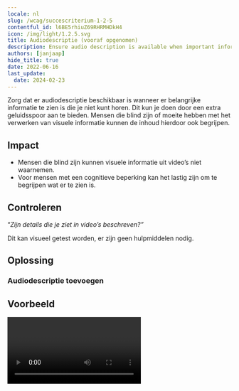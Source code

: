 ```yaml
---
locale: nl
slug: /wcag/succescriterium-1-2-5
contentful_id: l6BE5rhiuZ69RHRMHDkH4
icon: /img/light/1.2.5.svg
title: Audiodescriptie (vooraf opgenomen)
description: Ensure audio description is available when important information is shown which you cannot hear.
authors: [janjaap]
hide_title: true
date: 2022-06-16
last_update:
  date: 2024-02-23
---
```


<Hero
  title="Audiodescriptie (vooraf opgenomen)"
  imageSrc="/img/light/1.2.5.svg"
  alt="WCAG 1.2.5 - Logo"
  prefix="Succescriterium 1.2.5"
  suffix="Niveau AA"
/>

Zorg dat er audiodescriptie beschikbaar is wanneer er belangrijke informatie te zien is die je niet kunt horen. Dit kun je doen door een extra geluidsspoor aan te bieden. Mensen die blind zijn of moeite hebben met het verwerken van visuele informatie kunnen de inhoud hierdoor ook begrijpen.

## Impact

- Mensen die blind zijn kunnen visuele informatie uit video’s niet waarnemen.
- Voor mensen met een cognitieve beperking kan het lastig zijn om te begrijpen wat er te zien is.

## Controleren

“*Zijn details die je ziet in video’s beschreven?”*

Dit kan visueel getest worden, er zijn geen hulpmiddelen nodig.

## Oplossing

### Audiodescriptie toevoegen

<CodeSample id="media-audio-description" locale="nl"/>

## Voorbeeld

<Video youTubeId="JRCL9OeaheE" title="Voorbeeld van video met audiodescriptie" name="Video - Audio Description example"/>

## Bronnen

- [WCAG 2.1 - Succescriterium 1.2.5 - Audiodescriptie (vooraf opgenomen)](https://www.w3.org/Translations/WCAG21-nl/#audiodescriptie-vooraf-opgenomen)
